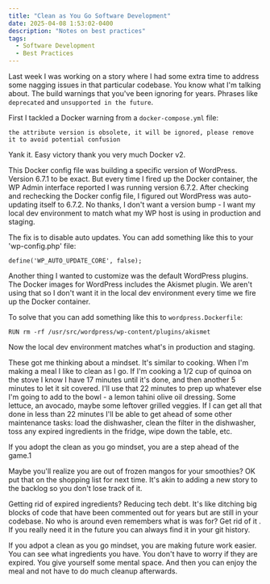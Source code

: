 ```yaml
---
title: "Clean as You Go Software Development"
date: 2025-04-08 1:53:02-0400
description: "Notes on best practices"
tags:
  - Software Development
  - Best Practices
---
```


Last week I was working on a story where I had some extra time to address
some nagging issues in that particular codebase. You know what I'm talking
about. The build warnings that you've been ignoring for years. Phrases like
`deprecated` and `unsupported in the future`.

First I tackled a Docker warning from a `docker-compose.yml` file:

```
the attribute version is obsolete, it will be ignored, please remove it to avoid potential confusion
```

Yank it. Easy victory thank you very much Docker v2.

This Docker config file was building a specific version of WordPress. Version
6.7.1 to be exact. But every time I fired up the Docker container, the WP
Admin interface reported I was running version 6.7.2. After checking and
rechecking the Docker config file, I figured out WordPress was auto-updating
itself to 6.7.2. No thanks, I don't want a version bump - I want my local
dev environment to match what my WP host is using in production and staging.

The fix is to disable auto updates. You can add something like this to your
'wp-config.php' file:

```
define('WP_AUTO_UPDATE_CORE', false);
```

Another thing I wanted to customize was the default WordPress plugins. The
Docker images for WordPress includes the Akismet plugin. We aren't using that
so I don't want it in the local dev environment every time we
fire up the Docker container.

To solve that you can add something like this to `wordpress.Dockerfile`:

```
RUN rm -rf /usr/src/wordpress/wp-content/plugins/akismet
```

Now the local dev environment matches what's in production and staging.

These got me thinking about a mindset. It's similar to cooking. When I'm
making a meal I like to clean as I go. If I'm cooking a 1/2 cup of quinoa on
the stove I know I have 17 minutes until it's done, and then another 5
minutes to let it sit covered. I'll use that 22 minutes to prep up whatever
else I'm going to add to the bowl - a lemon tahini olive oil dressing. Some
lettuce, an avocado, maybe some leftover grilled veggies. If I can get all
that done in less than 22 minutes I'll be able to get ahead of some other
maintenance tasks: load the dishwasher, clean the filter in the dishwasher,
toss any expired ingredients in the fridge, wipe down the table, etc.

If you adopt the clean as you go mindset, you are a step ahead of the game.1

Maybe you'll realize you are out of frozen mangos for your smoothies? OK put
that on the shopping list for next time. It's akin to adding a new story to
the backlog so you don't lose track of it.

Getting rid of expired ingredients? Reducing tech debt. It's like ditching
big blocks of code that have been commented out for years but are still in
your codebase. No who is around even remembers what is was for? Get rid of it
. If you really need it in the future you can always find it in your git
history.

If you adpot a clean as you go mindset, you are making future work easier.
You can see what ingredients you have. You don't have to worry if they are
expired. You give yourself some mental space. And then you can enjoy the meal
and not have to do much cleanup afterwards.
